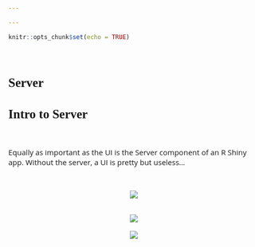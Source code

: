 ```yaml
---

---
```

<style>
@import url('https://fonts.googleapis.com/css?family=Scope+One&display=swap');
@import url('https://fonts.googleapis.com/css?family=Scope+One|Unica+One&display=swap&subset=latin-ext');
@import url('https://fonts.googleapis.com/css?family=Open+Sans&display=swap');

h1,h2 {font-family: 'Unica One', cursive;
  font-size: 25px;}
p2 {font-family: 'Unica One', cursive;
  font-size: 25px;}       
p {font-family: 'Open Sans', sans-serif;
  font-size: 15px;}   
</style>
  ```r
knitr::opts_chunk$set(echo = TRUE)
```
&nbsp;   


# Server {.tabset .tabset-fade}  

## Intro to Server  

&nbsp;  
<p>Equally as important as the UI is the Server component of an R Shiny app. Without the server, a UI is pretty but useless...</p>
&nbsp;  
<center>
![](Server_s1.png)

</center><br>
<center>
![](Server_s2.png)
</center><br>
<center>
![](Server_s3.png)
</center>


&nbsp;    



